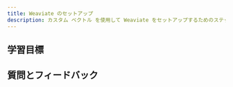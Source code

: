 ```yaml
---
title: Weaviate のセットアップ
description: カスタム ベクトル を使用して Weaviate をセットアップするためのステップバイステップ ガイド。
---
```

<!-- Like a subject number (e.g. CS101) -->

<!-- Provide context for this course, in addition to the concrete learning goals and outcomes. Why would someone want to do this unit? -->

<!-- :::warning TODO
Intro video here
::: -->

## <i class="fa-solid fa-bullseye-arrow"></i> 学習目標


<!-- Replace unitName with name from `unitData.js` - will pull in learning goals and outcomes -->
<LearningGoals unitName="byov_setup_weaviate"/>

## 質問とフィードバック


<DocsFeedback/>
